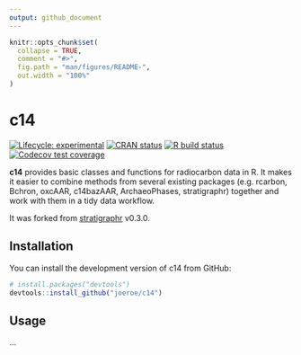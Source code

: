 ```yaml
---
output: github_document
---
```


<!-- README.md is generated from README.Rmd. Please edit that file -->

```r
knitr::opts_chunk$set(
  collapse = TRUE,
  comment = "#>",
  fig.path = "man/figures/README-",
  out.width = "100%"
)
```

# c14

<!-- badges: start -->
[![Lifecycle: experimental](https://img.shields.io/badge/lifecycle-experimental-orange.svg)](https://www.tidyverse.org/lifecycle/#experimental)
[![CRAN status](https://www.r-pkg.org/badges/version/c14)](https://CRAN.R-project.org/package=c14)
[![R build status](https://github.com/joeroe/c14/workflows/R-CMD-check/badge.svg)](https://github.com/joeroe/c14/actions)
[![Codecov test coverage](https://codecov.io/gh/joeroe/c14/branch/master/graph/badge.svg)](https://codecov.io/gh/joeroe/c14?branch=master)
<!-- badges: end -->

**c14** provides basic classes and functions for radiocarbon data in R.
It makes it easier to combine methods from several existing packages (e.g. rcarbon, Bchron, oxcAAR, c14bazAAR, ArchaeoPhases, stratigraphr) together and work with them in a tidy data workflow.

It was forked from [stratigraphr](https://github.com/joeroe/stratigraphr) v0.3.0.

## Installation

You can install the development version of c14 from GitHub:

```r
# install.packages("devtools")
devtools::install_github("joeroe/c14")
```

## Usage

...